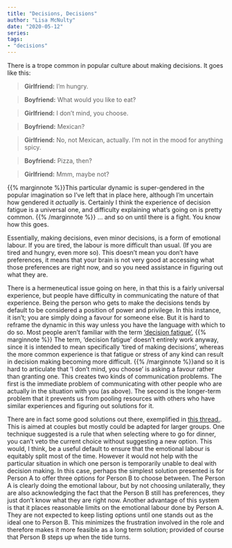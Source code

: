```yaml
---  
title: "Decisions, Decisions"  
author: "Lisa McNulty"  
date: "2020-05-12"  
series:  
tags:
- "decisions"
---
```


There is a trope common in popular culture about making decisions. It goes like this: 

>**Girlfriend:** I’m hungry. 

>**Boyfriend:** What would you like to eat? 

>**Girlfriend:** I don’t mind, you choose. 

>**Boyfriend:** Mexican? 

>**Girlfriend:** No, not Mexican, actually. I’m not in the mood for anything spicy. 

>**Boyfriend:** Pizza, then? 

>**Girlfriend:** Mmm, maybe not? 

{{% marginnote %}}This particular dynamic is super-gendered in the popular imagination so I’ve left that in place here, although I’m uncertain how gendered it *actually* is. Certainly I think the experience of decision fatigue is a universal one, and difficulty explaining what’s going on is pretty common. {{% /marginnote %}}
... and so on until there is a fight. You know how this goes. 

Essentially, making decisions, even minor decisions, is a form of emotional labour. If you are tired, the labour is more difficult than usual. (If you are tired and hungry, even more so). This doesn’t mean you don’t have preferences, it means that your brain is not very good at accessing what those preferences are right now, and so you need assistance in figuring out what they are. 

There is a hermeneutical issue going on here, in that this is a fairly universal experience, but people have difficulty in communicating the nature of that experience. Being the person who gets to make the decisions tends by default to be considered a position of power and privilege. In this instance, it isn’t; you are simply doing a favour for someone else. But it is hard to reframe the dynamic in this way unless you have the language with which to do so. Most people aren’t familiar with the term [‘decision fatigue’](https://en.wikipedia.org/wiki/Decision_fatigue),  {{% marginnote %}} The term, ‘decision fatigue’ doesn’t entirely work anyway, since it is intended to mean specifically ‘tired of making decisions’, whereas the more common experience is that fatigue or stress of any kind can result in decision making becoming more difficult.  {{% /marginnote %}}and so it is hard to articulate that ‘I don’t mind, you choose’ is asking a favour rather than granting one. This creates two kinds of communication problems. The first is the immediate problem of communicating with other people who are actually in the situation with you (as above). The second is the longer-term problem that it prevents us from pooling resources with others who have similar experiences and figuring out solutions for it. 

There are in fact some good solutions out there, exemplified in [this thread.](https://ask.metafilter.com/340682/Decision-Making-Frameworks-Hacks-for-Couples). This is aimed at couples but mostly could be adapted for larger groups. One technique suggested is a rule that when selecting where to go for dinner, you can't veto the current choice without suggesting a new option. This would, I think, be a useful default to ensure that the emotional labour is equitably split most of the time. However it would not help with the particular situation in which one person is temporarily unable to deal with decision making. In this case, perhaps the simplest solution presented is for Person A to offer three options for Person B to choose between. The Person A is clearly doing the emotional labour, but by not choosing unilaterally, they are also acknowledging the fact that the Person B still has preferences, they just don't know what they are right now. Another advantage of this system is that it places reasonable limits on the emotional labour done by Person A. They are not expected to keep listing options until one stands out as the ideal one to Person B. This minimizes the frustration involved in the role and therefore makes it more feasible as a long term solution; provided of course that Person B steps up when the tide turns. 